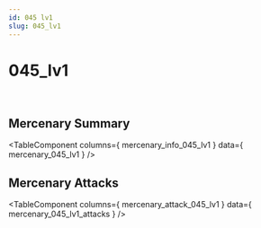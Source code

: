 ```yaml
---
id: 045 lv1
slug: 045_lv1
---
```



# 045_lv1

<div style = {{ display: "flex" }}>
    <Image img={require('@site/static/img/mercenaries/illust/thum_char_view_n_045.jpg')}/>
    <Image img={require('@site/static/img/mercenaries/illust/thum_char_view_o_045.jpg')}/>
</div>

## Mercenary Summary

<TableComponent
  columns={ mercenary_info_045_lv1 }
  data={ mercenary_045_lv1 }
/>

## Mercenary Attacks

<TableComponent
  columns={ mercenary_attack_045_lv1 }
  data={ mercenary_045_lv1_attacks }
/>